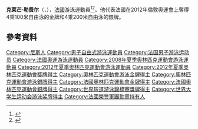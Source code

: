 '''克莱芒·勒费尔'''（{{lang-fr|Clément Lefert}}，{{bd|1987年|9月26日}}），[[法國|法國]]游泳運動員<ref>{{cite web |url=http://www.swimmingworldmagazine.com/lane9/news/College/31969.asp |title=French Olympic Champion Clement Lefert Retires. |deadurl=yes |archiveurl=https://archive.is/20130203071616/http://www.swimmingworldmagazine.com/lane9/news/College/31969.asp |archivedate=2013-02-03 |accessdate=2015-06-14 }}</ref><ref name="usctrojans1">{{cite web |url=http://www.usctrojans.com/sports/m-swim/mtt/lefert_clement00.html |title=Clement Lefert Profile - University of Southern California Official Athletic Site |publisher=Usctrojans.com |date=30 July 2012 |accessdate=14 August 2012 |deadurl=yes |archiveurl=https://web.archive.org/web/20120802000932/http://www.usctrojans.com/sports/m-swim/mtt/lefert_clement00.html |archivedate=2012年8月2日 }}</ref>。他代表法國在2012年倫敦奧運會上奪得4乘100米自由泳的金牌和4乘200米自由泳的銀牌。

== 參考資料 ==
{{Reflist}}

{{奥林匹克运动会游泳比赛男子4×100米自由泳接力冠军}}

{{Authority control}}
{{DEFAULTSORT:Lefert, Clément}}
[[Category:尼斯人|Category:尼斯人]]
[[Category:男子自由式游泳運動員|Category:男子自由式游泳運動員]]
[[Category:法国男子游泳运动员|Category:法国男子游泳运动员]]
[[Category:法國奧運游泳運動員|Category:法國奧運游泳運動員]]
[[Category:2008年夏季奧林匹克運動會游泳運動員|Category:2008年夏季奧林匹克運動會游泳運動員]]
[[Category:2012年夏季奧林匹克運動會游泳運動員|Category:2012年夏季奧林匹克運動會游泳運動員]]
[[Category:2012年夏季奧林匹克運動會獎牌得主|Category:2012年夏季奧林匹克運動會獎牌得主]]
[[Category:奧林匹克運動會游泳金牌得主|Category:奧林匹克運動會游泳金牌得主]]
[[Category:奧林匹克運動會游泳銀牌得主|Category:奧林匹克運動會游泳銀牌得主]]
[[Category:法國奧林匹克運動會金牌得主|Category:法國奧林匹克運動會金牌得主]]
[[Category:法國奧林匹克運動會銀牌得主|Category:法國奧林匹克運動會銀牌得主]]
[[Category:世界短道游泳錦標賽獎牌得主|Category:世界短道游泳錦標賽獎牌得主]]
[[Category:世界大学生运动会游泳奖牌得主|Category:世界大学生运动会游泳奖牌得主]]
[[Category:法國榮譽軍團勳章持有人|Category:法國榮譽軍團勳章持有人]]